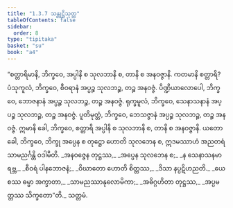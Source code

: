```yaml
---
title: "1.3.7 သန္တုဋ္ဌိသုတ္တ"
tableOfContents: false
sidebar:
  order: 8
type: "tipitaka"
basket: "su"
book: "a4"
---
```



<DynamicBreadcrumb />

<Division number="27" book="a4">

<Paragraph number="184" book="a4">
“စတ္တာရိမာနိ, ဘိက္ခဝေ, အပ္ပါနိ စ သုလဘာနိ စ, တာနိ စ အနဝဇ္ဇာနိ. ကတမာနိ စတ္တာရိ? ပံသုကူလံ, ဘိက္ခဝေ, စီဝရာနံ အပ္ပဉ္စ သုလဘဉ္စ, တဉ္စ အနဝဇ္ဇံ. ပိဏ္ဍိယာလောပေါ, ဘိက္ခဝေ, ဘောဇနာနံ အပ္ပဉ္စ သုလဘဉ္စ, တဉ္စ အနဝဇ္ဇံ. ရုက္ခမူလံ, ဘိက္ခဝေ, သေနာသနာနံ အပ္ပဉ္စ သုလဘဉ္စ, တဉ္စ အနဝဇ္ဇံ. ပူတိမုတ္တံ, ဘိက္ခဝေ, ဘေသဇ္ဇာနံ အပ္ပဉ္စ သုလဘဉ္စ, တဉ္စ အနဝဇ္ဇံ. ဣမာနိ ခေါ, ဘိက္ခဝေ, စတ္တာရိ အပ္ပါနိ စ သုလဘာနိ စ, တာနိ စ အနဝဇ္ဇာနိ. ယတော ခေါ, ဘိက္ခဝေ, ဘိက္ခု အပ္ပေန စ တုဋ္ဌော ဟောတိ သုလဘေန စ, ဣဒမဿာဟံ အညတရံ သာမညင်္ဂန္တိ ဝဒါမီတိ.
</Paragraph>

<Paragraph number="185" type="verses" book="a4">
_အနဝဇ္ဇေန တုဋ္ဌဿ,_  
_အပ္ပေန သုလဘေန စ;_  
_န သေနာသနမာရဗ္ဘ,_  
_စီဝရံ ပါနဘောဇနံ;_  
_ဝိဃာတော ဟောတိ စိတ္တဿ,_  
_ဒိသာ နပ္ပဋိဟညတိ._  

</Paragraph>

<Paragraph number="186" type="verses" book="a4">
_ယေ စဿ ဓမ္မာ အက္ခာတာ,_  
_သာမညဿာနုလောမိကာ;_  
_အဓိဂ္ဂဟိတာ တုဋ္ဌဿ,_  
_အပ္ပမတ္တဿ သိက္ခတော”တိ._  


</Paragraph>
</Division>

<Paragraph number="187" type="center" book="a4">
သတ္တမံ.
</Paragraph>